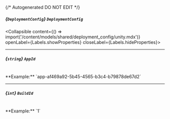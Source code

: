 {/* Autogenerated DO NOT EDIT  */}

##### *{`DeploymentConfig`}* `DeploymentConfig`
<Collapsible content={() => import('/content/models/shared/deployment_config/unity.mdx')} openLabel={Labels.showProperties} closeLabel={Labels.hideProperties}>
</Collapsible>

---
##### *{`string`}* `AppId`
<br/>
**Example:** `app-af469a92-5b45-4565-b3c4-b79878de67d2`

---
##### *{`int`}* `BuildId`
<br/>
**Example:** `1`


